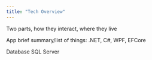 ```yaml
---
title: "Tech Overview"
---
```


Two parts, how they interact, where they live

App
brief summary/list of things: .NET, C#, WPF, EFCore

Database
SQL Server